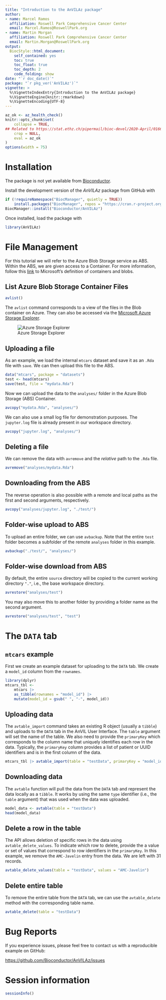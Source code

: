```yaml
---
title: "Introduction to the AnVILAz package"
author: 
- name: Marcel Ramos
  affiliation: Roswell Park Comprehensive Cancer Center
  email: Marcel.Ramos@RoswellPark.org
- name: Martin Morgan
  affiliation: Roswell Park Comprehensive Cancer Center
  email: Martin.Morgan@RoswellPark.org
output: 
  BiocStyle::html_document:
    self_contained: yes
    toc: true
    toc_float: true
    toc_depth: 2
    code_folding: show
date: "`r doc_date()`"
package: "`r pkg_ver('AnVILAz')`"
vignette: >
  %\VignetteIndexEntry{Introduction to the AnVILAz package}
  %\VignetteEngine{knitr::rmarkdown}
  %\VignetteEncoding{UTF-8}  
---
```


```r
az_ok <- az_health_check()
knitr::opts_chunk$set(
    collapse = TRUE,
## Related to https://stat.ethz.ch/pipermail/bioc-devel/2020-April/016656.html
    crop = NULL,
    eval = az_ok
)
options(width = 75)
```

# Installation

The package is not yet available from [Bioconductor](https://bioconductor.org). 

Install the development version of the _AnVILAz_ package from GitHub
with

```r
if (!requireNamespace("BiocManager", quietly = TRUE))
    install.packages("BiocManager", repos = "https://cran.r-project.org")
BiocManager::install("Bioconductor/AnVILAz")
```

Once installed, load the package with

```r
library(AnVILAz)
```

# File Management

For this tutorial we will refer to the Azure Blob Storage service as ABS.
Within the ABS, we are given access to a Container. For more information,
follow this [link](https://learn.microsoft.com/en-us/azure/storage/blobs/storage-blobs-introduction#containers)
to Microsoft's definition of containers and blobs.

## List Azure Blob Storage Container Files

```r
avlist()
```

The `avlist` command corresponds to a view of the files in the Blob
container on Azure. They can also be accessed via the
[Microsoft Azure Storage Explorer](https://azure.microsoft.com/en-us/products/storage/storage-explorer).

![Azure Storage Explorer](AzStorageExplorer.png)

## Uploading a file

As an example, we load the internal `mtcars` dataset and save it as an `.Rda`
file with `save`. We can then upload this file to the ABS.

```r
data("mtcars", package = "datasets")
test <- head(mtcars)
save(test, file = "mydata.Rda")
```

Now we can upload the data to the `analyses/` folder in the Azure Blob Storage
(ABS) Container.

```r
avcopy("mydata.Rda", "analyses/")
```

We can also use a small log file for demonstration purposes. The `jupyter.log`
file is already present in our workspace directory.

```r
avcopy("jupyter.log", "analyses/")
```

## Deleting a file

We can remove the data with `avremove` and the _relative_ path to the `.Rda`
file.

```r
avremove("analyses/mydata.Rda")
```

## Downloading from the ABS

The reverse operation is also possible with a remote and local paths as the
first and second arguments, respectively.

```r
avcopy("analyses/jupyter.log", "./test/")
```

## Folder-wise upload to ABS

To upload an entire folder, we can use `avbackup`. Note that the entire `test`
folder becomes a subfolder of the remote `analyses` folder in this example.

```r
avbackup("./test/", "analyses/")
```

## Folder-wise download from ABS

By default, the entire `source` directory will be copied to the current working
directory `"."`, i.e., the base workspace directory.

```r
avrestore("analyses/test")
```

You may also move this to another folder by providing a folder name as the
second argument.

```r
avrestore("analyses/test", "test")
```

# The `DATA` tab

## `mtcars` example

First we create an example dataset for uploading to the `DATA` tab. We create a
`model_id` column from the `rownames`.

```r
library(dplyr)
mtcars_tbl <-
    mtcars |>
    as_tibble(rownames = "model_id") |>
    mutate(model_id = gsub(" ", "-", model_id))
```

## Uploading data

The `avtable_import` command takes an existing R object (usually a `tibble`) and
uploads to the `DATA` tab in the AnVIL User Interface. The `table` argument will
set the name of the table. We also need to provide the `primaryKey` which
corresponds to the column name that uniquely identifies each row in the data.
Typically, the `primaryKey` column provides a list of patient or UUID
identifiers and is in the first column of the data.

```r
mtcars_tbl |> avtable_import(table = "testData", primaryKey = "model_id")
```

## Downloading data

The `avtable` function will pull the data from the `DATA` tab and represent the
data locally as a `tibble`. It works by using the same `type` identifier (i.e.,
the `table` argument) that was used when the data was uploaded.

```r
model_data <- avtable(table = "testData")
head(model_data)
```

## Delete a row in the table

The API allows deletion of specific rows in the data using
`avtable_delete_values`. To indicate which row to delete, provide the a value or
set of values that correspond to row identifiers in the `primaryKey`. In this
example, we remove the `AMC-Javelin` entry from the data. We are left with 31
records.

```r
avtable_delete_values(table = "testData", values = "AMC-Javelin")
```

## Delete entire table

To remove the entire table from the `DATA` tab, we can use the `avtable_delete`
method with the corresponding table name.

```r
avtable_delete(table = "testData")
```

# Bug Reports

If you experience issues, please feel free to contact us with a reproducible
example on GitHub:

<https://github.com/Bioconductor/AnVILAz/issues>

# Session information {.unnumbered}

```r
sessionInfo()
```
